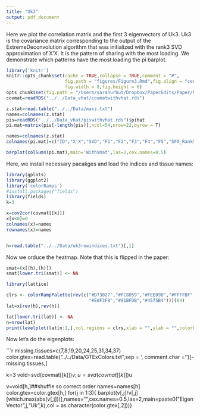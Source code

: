 ```yaml
---
title: "Uk3"
output: pdf_document
---
```

Here we plot the correlation matrix and the first 3 eigenvectors of Uk3.
Uk3 is the covariance matrix corresponding to the output of the ExtremeDeconvolution algorithm that was initialized with the rank3 SVD approximation of X'X. It is the pattern of sharing with the most loading. We demonstrate which patterns have the most loading the pi barplot.

```r
library('knitr')
knitr::opts_chunk$set(cache = TRUE,collapse = TRUE,comment = "#",
                      fig.path = "figures/Figure3.Rmd",fig.align = "center",
                      fig.width = 8,fig.height = 6) 
opts_chunk$set(fig.path = "/Users/sarahurbut/Dropbox/PaperEdits/Paper/NGRevision/Figureswithres/") 
covmat=readRDS("../../Data_vhat/covmatwithvhat.rds")

z.stat=read.table("../../Data/maxz.txt")
names=colnames(z.stat)
pis=readRDS("../../Data_vhat/piswithvhat.rds")$pihat
pi.mat=matrix(pis[-length(pis)],ncol=54,nrow=22,byrow = T)

names=colnames(z.stat)
colnames(pi.mat)=c("ID","X'X","SVD","F1","F2","F3","F4","F5","SFA_Rank5",c(names,"ALL"))

barplot(colSums(pi.mat),main='WithVmat',las=2,cex.names=0.5)
```

Here, we install necessary pacakges and load the indices and tissue names:

```r
library(gplots)
library(ggplot2)
library('colorRamps')
#install.packages("fields")
library(fields)
k=3

x=cov2cor(covmat[[k]])
x[x<0]=0
colnames(x)=names
rownames(x)=names


h=read.table("../../Data/uk3rowindices.txt")[,1]
```

Now we orduce the heatmap. Note that this is flipped in the paper:

```r

smat=(x[(h),(h)])
smat[lower.tri(smat)] <- NA

library(lattice)

clrs <- colorRampPalette(rev(c("#D73027","#FC8D59","#FEE090","#FFFFBF",
                               "#E0F3F8","#91BFDB","#4575B4")))(64)
lat=x[rev(h),rev(h)]

lat[lower.tri(lat)] <- NA
n=nrow(lat)
print(levelplot(lat[n:1,],col.regions = clrs,xlab = "",ylab = "",colorkey = TRUE,at=seq(0,1,length.out=64)))

```

Now let's do the eigenplots:

```r
missing.tissues=c(7,8,19,20,24,25,31,34,37)
color.gtex=read.table("../../Data/GTExColors.txt",sep = '\t', comment.char = '')[-missing.tissues,]

k=3
vold=svd(covmat[[k]])$v;u=svd(covmat[[k]])$u

v=vold[h,]##shuffle so correct order
names=names[h]
color.gtex=color.gtex[h,]
for(j in 1:3){
barplot(v[,j]/v[,j][which.max(abs(v[,j]))],names="",cex.names=0.5,las=2,main=paste0("EigenVector",j,"Uk",k),col = as.character(color.gtex[,2]))}
